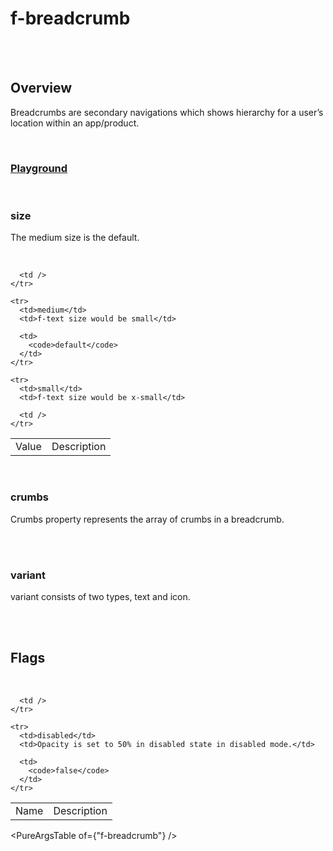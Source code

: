 
<Meta of={FBreadcrumbStories} />

# f-breadcrumb

<br />

<br />

## Overview

<f-divider />

Breadcrumbs are secondary navigations which shows hierarchy for a user’s location within an app/product.

<br />

### [Playground](/story/components-f-breadcrumb--playground)

<Canvas>
	<Story of={FBreadcrumbStories.Playground} />
</Canvas>

<br />

### size

<f-divider />

The medium size is the default.

<br />

<Canvas>
	<Story of={FBreadcrumbStories.Size} />
</Canvas>

<table className="custom-table">
  <tbody>
    <tr>
      <td>Value</td>
      <td>Description</td>

      <td />
    </tr>

    <tr>
      <td>medium</td>
      <td>f-text size would be small</td>

      <td>
        <code>default</code>
      </td>
    </tr>

    <tr>
      <td>small</td>
      <td>f-text size would be x-small</td>

      <td />
    </tr>

  </tbody>
</table>

<br />

### crumbs

<f-divider />

Crumbs property represents the array of crumbs in a breadcrumb.

<br />

<Canvas>
	<Story of={FBreadcrumbStories.Crumbs} />
</Canvas>

<br />

### variant

<f-divider />

variant consists of two types, text and icon.

<br />

<Canvas>
	<Story of={FBreadcrumbStories.Variant} />
</Canvas>

<br />

## Flags

<f-divider />

<br />

<Canvas>
	<Story of={FBreadcrumbStories.Flags} />
</Canvas>

<table className="custom-table">
  <tbody>
    <tr>
      <td>Name</td>
      <td>Description</td>

      <td />
    </tr>

    <tr>
      <td>disabled</td>
      <td>Opacity is set to 50% in disabled state in disabled mode.</td>

      <td>
        <code>false</code>
      </td>
    </tr>

  </tbody>
</table>

<PureArgsTable of={"f-breadcrumb"} />
